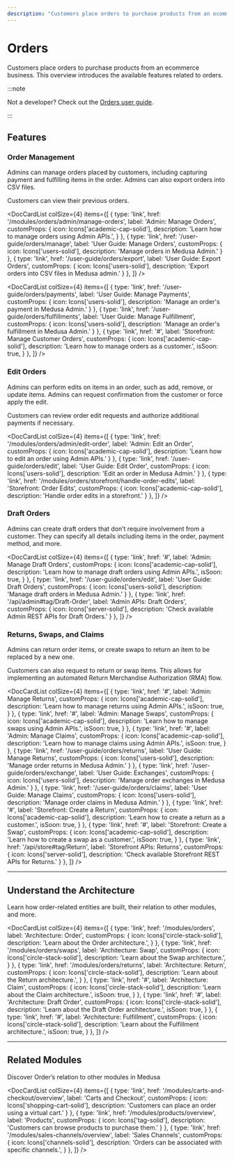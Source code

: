 ```yaml
---
description: "Customers place orders to purchase products from an ecommerce business. Learn about the available features and guides."
---
```



# Orders

Customers place orders to purchase products from an ecommerce business. This overview introduces the available features related to orders.

:::note

Not a developer? Check out the [Orders user guide](../../user-guide/orders/index.md).

:::

## Features

### Order Management

Admins can manage orders placed by customers, including capturing payment and fulfilling items in the order. Admins can also export orders into CSV files.

Customers can view their previous orders.

<DocCardList colSize={4} items={[
  {
    type: 'link',
    href: '/modules/orders/admin/manage-orders',
    label: 'Admin: Manage Orders',
    customProps: {
      icon: Icons['academic-cap-solid'],
      description: 'Learn how to manage orders using Admin APIs.',
    }
  },
  {
    type: 'link',
    href: '/user-guide/orders/manage',
    label: 'User Guide: Manage Orders',
    customProps: {
      icon: Icons['users-solid'],
      description: 'Manage orders in Medusa Admin.'
    }
  },
  {
    type: 'link',
    href: '/user-guide/orders/export',
    label: 'User Guide: Export Orders',
    customProps: {
      icon: Icons['users-solid'],
      description: 'Export orders into CSV files in Medusa admin.'
    }
  },
]} />

<DocCardList colSize={4} items={[
  {
    type: 'link',
    href: '/user-guide/orders/payments',
    label: 'User Guide: Manage Payments',
    customProps: {
      icon: Icons['users-solid'],
      description: 'Manage an order\'s payment in Medusa Admin.'
    }
  },
  {
    type: 'link',
    href: '/user-guide/orders/fulfillments',
    label: 'User Guide: Manage Fulfillment',
    customProps: {
      icon: Icons['users-solid'],
      description: 'Manage an order\'s fulfillment in Medusa Admin.'
    }
  },
  {
    type: 'link',
    href: '#',
    label: 'Storefront: Manage Customer Orders',
    customProps: {
      icon: Icons['academic-cap-solid'],
      description: 'Learn how to manage orders as a customer.',
      isSoon: true,
    }
  },
]} />

### Edit Orders

Admins can perform edits on items in an order, such as add, remove, or update items. Admins can request confirmation from the customer or force apply the edit.

Customers can review order edit requests and authorize additional payments if necessary.

<DocCardList colSize={4} items={[
  {
    type: 'link',
    href: '/modules/orders/admin/edit-order',
    label: 'Admin: Edit an Order',
    customProps: {
      icon: Icons['academic-cap-solid'],
      description: 'Learn how to edit an order using Admin APIs.'
    }
  },
  {
    type: 'link',
    href: '/user-guide/orders/edit',
    label: 'User Guide: Edit Order',
    customProps: {
      icon: Icons['users-solid'],
      description: 'Edit an order in Medusa Admin.'
    }
  },
  {
    type: 'link',
    href: '/modules/orders/storefront/handle-order-edits',
    label: 'Storefront: Order Edits',
    customProps: {
      icon: Icons['academic-cap-solid'],
      description: 'Handle order edits in a storefront.'
    }
  },
]} />

### Draft Orders

Admins can create draft orders that don’t require involvement from a customer. They can specify all details including items in the order, payment method, and more.

<DocCardList colSize={4} items={[
  {
    type: 'link',
    href: '#',
    label: 'Admin: Manage Draft Orders',
    customProps: {
      icon: Icons['academic-cap-solid'],
      description: 'Learn how to manage draft orders using Admin APIs.',
      isSoon: true,
    }
  },
  {
    type: 'link',
    href: '/user-guide/orders/edit',
    label: 'User Guide: Draft Orders',
    customProps: {
      icon: Icons['users-solid'],
      description: 'Manage draft orders in Medusa Admin.'
    }
  },
  {
    type: 'link',
    href: '/api/admin#tag/Draft-Order',
    label: 'Admin APIs: Draft Orders',
    customProps: {
      icon: Icons['server-solid'],
      description: 'Check available Admin REST APIs for Draft Orders.'
    }
  },
]} />

### Returns, Swaps, and Claims

Admins can return order items, or create swaps to return an item to be replaced by a new one.

Customers can also request to return or swap items. This allows for implementing an automated Return Merchandise Authorization (RMA) flow.

<DocCardList colSize={4} items={[
  {
    type: 'link',
    href: '#',
    label: 'Admin: Manage Returns',
    customProps: {
      icon: Icons['academic-cap-solid'],
      description: 'Learn how to manage returns using Admin APIs.',
      isSoon: true,
    }
  },
  {
    type: 'link',
    href: '#',
    label: 'Admin: Manage Swaps',
    customProps: {
      icon: Icons['academic-cap-solid'],
      description: 'Learn how to manage swaps using Admin APIs.',
      isSoon: true,
    }
  },
  {
    type: 'link',
    href: '#',
    label: 'Admin: Manage Claims',
    customProps: {
      icon: Icons['academic-cap-solid'],
      description: 'Learn how to manage claims using Admin APIs.',
      isSoon: true,
    }
  },
  {
    type: 'link',
    href: '/user-guide/orders/returns',
    label: 'User Guide: Manage Returns',
    customProps: {
      icon: Icons['users-solid'],
      description: 'Manage order returns in Medusa Admin.'
    }
  },
  {
    type: 'link',
    href: '/user-guide/orders/exchange',
    label: 'User Guide: Exchanges',
    customProps: {
      icon: Icons['users-solid'],
      description: 'Manage order exchanges in Medusa Admin.'
    }
  },
  {
    type: 'link',
    href: '/user-guide/orders/claims',
    label: 'User Guide: Manage Claims',
    customProps: {
      icon: Icons['users-solid'],
      description: 'Manage order claims in Medusa Admin.'
    }
  },
  {
    type: 'link',
    href: '#',
    label: 'Storefront: Create a Return',
    customProps: {
      icon: Icons['academic-cap-solid'],
      description: 'Learn how to create a return as a customer.',
      isSoon: true,
    }
  },
  {
    type: 'link',
    href: '#',
    label: 'Storefront: Create a Swap',
    customProps: {
      icon: Icons['academic-cap-solid'],
      description: 'Learn how to create a swap as a customer.',
      isSoon: true,
    }
  },
  {
    type: 'link',
    href: '/api/store#tag/Return',
    label: 'Storefront APIs: Returns',
    customProps: {
      icon: Icons['server-solid'],
      description: 'Check available Storefront REST APIs for Returns.'
    }
  },
]} />

---

## Understand the Architecture

Learn how order-related entities are built, their relation to other modules, and more.

<DocCardList colSize={4} items={[
  {
    type: 'link',
    href: '/modules/orders',
    label: 'Architecture: Order',
    customProps: {
      icon: Icons['circle-stack-solid'],
      description: 'Learn about the Order architecture.',
    }
  },
  {
    type: 'link',
    href: '/modules/orders/swaps',
    label: 'Architecture: Swap',
    customProps: {
      icon: Icons['circle-stack-solid'],
      description: 'Learn about the Swap architecture.',
    }
  },
  {
    type: 'link',
    href: '/modules/orders/returns',
    label: 'Architecture: Return',
    customProps: {
      icon: Icons['circle-stack-solid'],
      description: 'Learn about the Return architecture.',
    }
  },
  {
    type: 'link',
    href: '#',
    label: 'Architecture: Claim',
    customProps: {
      icon: Icons['circle-stack-solid'],
      description: 'Learn about the Claim architecture.',
      isSoon: true,
    }
  },
  {
    type: 'link',
    href: '#',
    label: 'Architecture: Draft Order',
    customProps: {
      icon: Icons['circle-stack-solid'],
      description: 'Learn about the Draft Order architecture.',
      isSoon: true,
    }
  },
  {
    type: 'link',
    href: '#',
    label: 'Architecture: Fulfillment',
    customProps: {
      icon: Icons['circle-stack-solid'],
      description: 'Learn about the Fulfillment architecture.',
      isSoon: true,
    }
  },
]} />

---

## Related Modules

Discover Order’s relation to other modules in Medusa

<DocCardList colSize={4} items={[
  {
    type: 'link',
    href: '/modules/carts-and-checkout/overview',
    label: 'Carts and Checkout',
    customProps: {
      icon: Icons['shopping-cart-solid'],
      description: 'Customers can place an order using a virtual cart.'
    }
  },
  {
    type: 'link',
    href: '/modules/products/overview',
    label: 'Products',
    customProps: {
      icon: Icons['tag-solid'],
      description: 'Customers can browse products to purchase them.'
    }
  },
  {
    type: 'link',
    href: '/modules/sales-channels/overview',
    label: 'Sales Channels',
    customProps: {
      icon: Icons['channels-solid'],
      description: 'Orders can be associated with specific channels.',
    }
  },
]} />
